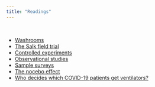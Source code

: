 ```yaml
---
title: "Readings"
---
```


<br>

- [Washrooms](https://www.nytimes.com/2010/09/14/us/14hands.html)
- [The Salk field trial](readings/salk-trial.pdf)
- [Controlled experiments](readings/experiments.pdf)
- [Observational studies](readings/studies.pdf)
- [Sample surveys](readings/surveys.pdf)
- [The nocebo effect](readings/nocebo.pdf)
- [Who decides which COVID-19 patients get ventilators?](https://www.theatlantic.com/magazine/archive/2021/01/covid-ethics-committee/617261/)
